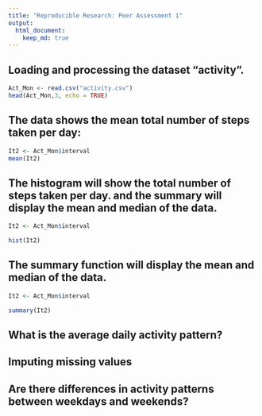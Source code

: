 ```yaml
---
title: "Reproducible Research: Peer Assessment 1"
output: 
  html_document:
    keep_md: true
---
```


## Loading and processing the dataset "activity".

```r
Act_Mon <- read.csv("activity.csv")
head(Act_Mon,3, echo = TRUE)
```


## The data shows the mean total number of steps taken per day:

```r
It2 <- Act_Mon$interval
mean(It2)

```

## The histogram will show the total number of steps taken per day.  and the summary will display the mean and median of the data.

```r
It2 <- Act_Mon$interval

hist(It2)

```
## The summary function will display the mean and median of the data.

```r
It2 <- Act_Mon$interval

summary(It2)
```


## What is the average daily activity pattern?



## Imputing missing values



## Are there differences in activity patterns between weekdays and weekends?
